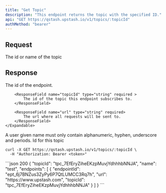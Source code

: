 ```yaml
---
title: "Get Topic"
description: "This endpoint returns the topic with the specified ID."
api: "GET https://qstash.upstash.io/v1/topics/:topicId"
authMethod: "bearer"
---
```


## Request

<ParamField path="topicId" required>
  The id or name of the topic
</ParamField>

## Response

<ResponseField name="endpoints" type="Array<Endpoint>" required>
    <Expandable title="Endpoint">
        <ResponseField name="endpointId" type="string" required >
            The id of the endpoint.
        </ResponseField>

        <ResponseField name="topicId" type="string" required >
            The id of the topic this endpoint subscribes to.
        </ResponseField>

        <ResponseField name="url" type="string" required>
            The url where all requests will be sent to.
        </ResponseField>
    </Expandable>

</ResponseField>

<ResponseField name="name" type="string" required>
  A user given name must only contain alphanumeric, hyphen, underscore and
  periods.
</ResponseField>

<ResponseField name="topicId" type="string" required>
  Id for this topic
</ResponseField>

<RequestExample>

```shell curl
curl -X GET https://qstash.upstash.io/v1/topics/:topicId \
  -H "Authorization: Bearer <token>"
```

</RequestExample>

<ResponseExample>
```json 200
{
  "topicId": "tpc_7EfEryZiheEKzpMuvjYdhhhbNNJA",
  "name": "test",
  "endpoints": [
    {
      "endpointId": "ept_6j7BNZus3ZyPy6P7QtLUMCC3Rq7h",
      "url": "https://www.upstash.com",
      "topicId": "tpc_7EfEryZiheEKzpMuvjYdhhhbNNJA"
    }
  ]
}
```
</ResponseExample>
